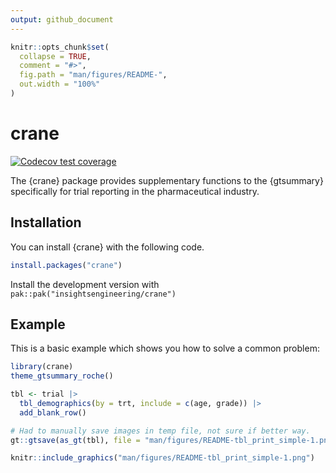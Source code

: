 ```yaml
---
output: github_document
---
```


<!-- README.md is generated from README.Rmd. Please edit that file -->

```r
knitr::opts_chunk$set(
  collapse = TRUE,
  comment = "#>",
  fig.path = "man/figures/README-",
  out.width = "100%"
)
```

# crane

<!-- badges: start -->
[![Codecov test coverage](https://codecov.io/gh/insightsengineering/crane/graph/badge.svg)](https://app.codecov.io/gh/insightsengineering/crane)
<!-- badges: end -->

The {crane} package provides supplementary functions to the {gtsummary} specifically for trial reporting in the pharmaceutical industry.

## Installation

You can install {crane} with the following code.  

``` r
install.packages("crane")
```

Install the development version with `pak::pak("insightsengineering/crane")`

## Example

This is a basic example which shows you how to solve a common problem:

```r
library(crane)
theme_gtsummary_roche()

tbl <- trial |>
  tbl_demographics(by = trt, include = c(age, grade)) |>
  add_blank_row()
```

```r
# Had to manually save images in temp file, not sure if better way.
gt::gtsave(as_gt(tbl), file = "man/figures/README-tbl_print_simple-1.png")
```

```r
knitr::include_graphics("man/figures/README-tbl_print_simple-1.png")
```

